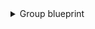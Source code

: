 <details>
<summary>Group blueprint</summary>

```json showLineNumbers
 {
    "identifier": "gitlabGroup",
    "title": "Group",
    "icon": "GitLab",
    "schema": {
      "properties": {
        "visibility": {
          "icon": "Lock",
          "title": "Visibility",
          "type": "string",
          "description": "Visibility status of the group. (e.g public, internal etc. )",
          "enum": [
            "public",
            "internal",
            "private"
          ],
          "enumColors": {
            "public": "red",
            "internal": "yellow",
            "private": "green"
          }
        },
        "url": {
          "title": "URL",
          "format": "url",
          "type": "string",
          "icon": "Link",
          "description": "Link to the gitlab group"
        },
        "description": {
          "title": "Description",
          "type": "string",
          "icon": "BlankPage",
          "description": "A short description of the gitlab group"
        }
      },
      "required": []
    },
    "mirrorProperties": {},
    "calculationProperties": {},
    "aggregationProperties": {},
    "relations": {
      "gitlabMembers": {
        "title": "Gitlab Members",
        "target": "gitlabMember",
        "required": false,
        "many": true
      }
    }
  }
```
</details>